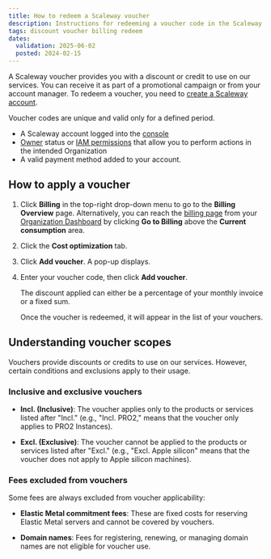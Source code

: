 ```yaml
---
title: How to redeem a Scaleway voucher
description: Instructions for redeeming a voucher code in the Scaleway console.
tags: discount voucher billing redeem
dates:
  validation: 2025-06-02
  posted: 2024-02-15
---
```



A Scaleway voucher provides you with a discount or credit to use on our services. You can receive it as part of a promotional campaign or from your account manager. To redeem a voucher, you need to [create a Scaleway account](/account/how-to/create-an-account/).

Voucher codes are unique and valid only for a defined period.

<Requirements />

- A Scaleway account logged into the [console](https://account.scaleway.com/?service=elements)
- [Owner](/iam/concepts/#owner) status or [IAM permissions](/iam/concepts/#permission) that allow you to perform actions in the intended Organization
- A valid payment method added to your account.


## How to apply a voucher
1. Click **Billing** in the top-right drop-down menu to go to the **Billing Overview** page.
    <Message type="tip">
      Alternatively, you can reach the [billing page](https://console.scaleway.com/billing/overview) from your [Organization Dashboard](https://console.scaleway.com/organization) by clicking **Go to Billing** above the **Current consumption** area.
    </Message>
2. Click the **Cost optimization** tab.

3. Click **Add voucher**. A pop-up displays.

4. Enter your voucher code, then click **Add voucher**.

    <Message type="note">
      The discount applied can either be a percentage of your monthly invoice or a fixed sum.
    </Message>

    Once the voucher is redeemed, it will appear in the list of your vouchers.

## Understanding voucher scopes
Vouchers provide discounts or credits to use on our services. However, certain conditions and exclusions apply to their usage.

### Inclusive and exclusive vouchers
- **Incl. (Inclusive)**: The voucher applies only to the products or services listed after "Incl." (e.g., "Incl. PRO2," means that the voucher only applies to PRO2 Instances).

- **Excl. (Exclusive)**: The voucher cannot be applied to the products or services listed after "Excl." (e.g., "Excl. Apple silicon" means that the voucher does not apply to Apple silicon machines).

### Fees excluded from vouchers
Some fees are always excluded from voucher applicability:

- **Elastic Metal commitment fees**: These are fixed costs for reserving Elastic Metal servers and cannot be covered by vouchers.

- **Domain names**: Fees for registering, renewing, or managing domain names are not eligible for voucher use.